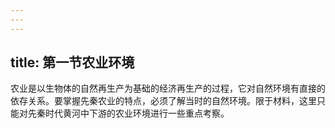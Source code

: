 ```yaml
---
---
---
```

title: 第一节农业环境
---



农业是以生物体的自然再生产为基础的经济再生产的过程，它对自然环境有直接的依存关系。要掌握先秦农业的特点，必须了解当时的自然环境。限于材料，这里只能对先秦时代黄河中下游的农业环境进行一些重点考察。